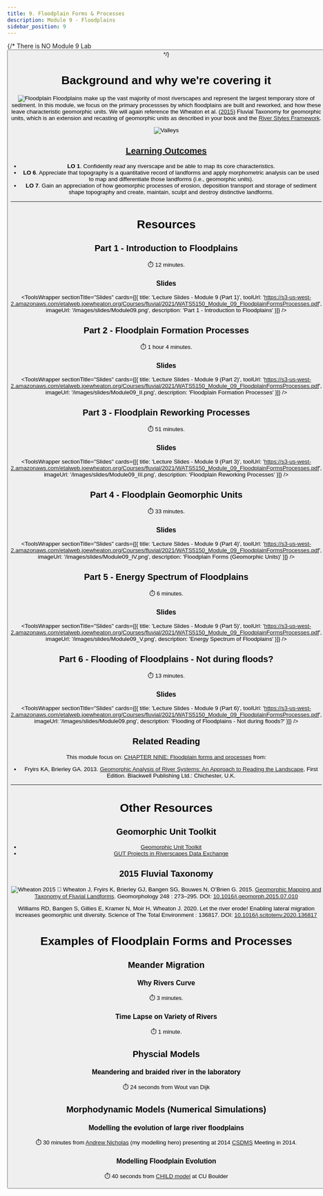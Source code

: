 ```yaml
---
title: 9. Floodplain Forms & Processes
description: Module 9 - Floodplains
sidebar_position: 9
---
```

{/* There is NO Module 9 Lab 
<Button to="/Assignments/module-09_assignment" title="See Corresponding Assignment" fullWidth color="secondary" iconName="AssignmentTurnedIn" />
*/}

# Background and why we're covering it


![Floodplain](/images/pics/floodplain.png)
Floodplains make up the vast majority of most riverscapes and represent the largest temporary store of sediment.  In this module, we focus on the primary processses by which floodplains are built and reworked, and how these leave characteristic geomorphic units. We will again reference  the Wheaton et al. ([2015](https://s3-us-west-2.amazonaws.com/etalweb.joewheaton.org/Courses/Ecohydraulic/2020/Reading/Wheaton_FluvialTaxonomy.pdf)) Fluvial Taxonomy for geomorphic units, which is an extension and recasting of geomorphic units as described in your book and the [River Styles Framework](https://riverstyles.com/).

![Valleys](/images/pics/valleys.png)


## [Learning Outcomes](/syllabus/#course-objectives)

- **LO 1**. Confidently *read* any riverscape and be able to map its core characteristics.
- **LO 6**. Appreciate that topography is a quantitative record of landforms and apply morphometric analysis can be used to map and differentiate those landforms (i.e., geomorphic units).
- **LO 7**. Gain an appreciation of how geomorphic processes of erosion, deposition transport and storage of sediment shape topography and create, maintain, sculpt and destroy distinctive landforms. 

------
# Resources
## Part 1 - Introduction to Floodplains


<YouTubeEmbed videoId="C9cRF9ArnWk" />

⏱️ 12 minutes.

### Slides


<ToolsWrapper
  sectionTitle="Slides"
  cards={[{
    title: 'Lecture Slides - Module 9 (Part 1)',
    toolUrl: 'https://s3-us-west-2.amazonaws.com/etalweb.joewheaton.org/Courses/fluvial/2021/WATS5150_Module_09_FloodplainFormsProcesses.pdf',
    imageUrl: '/images/slides/Module09.png',
    description: 'Part 1 - Introduction to Floodplains'
  }]}
/>

## Part 2 -  Floodplain Formation Processes


<YouTubeEmbed videoId="PL0ZiZg4rilzKyCdF_jTtNOOYAmUQLZ9qU" />

⏱️ 1 hour 4 minutes.

### Slides

<ToolsWrapper
  sectionTitle="Slides"
  cards={[{
    title: 'Lecture Slides - Module 9 (Part 2)',
    toolUrl: 'https://s3-us-west-2.amazonaws.com/etalweb.joewheaton.org/Courses/fluvial/2021/WATS5150_Module_09_FloodplainFormsProcesses.pdf',
    imageUrl: '/images/slides/Module09_II.png',
    description: 'Floodplain Formation Processes'
  }]}
/>

## Part 3 -  Floodplain Reworking Processes 


<YouTubeEmbed videoId="PL0ZiZg4rilzLNC2fUeNDRm5sEwarzP86r" />

⏱️ 51 minutes.

### Slides

<ToolsWrapper
  sectionTitle="Slides"
  cards={[{
    title: 'Lecture Slides - Module 9 (Part 3)',
    toolUrl: 'https://s3-us-west-2.amazonaws.com/etalweb.joewheaton.org/Courses/fluvial/2021/WATS5150_Module_09_FloodplainFormsProcesses.pdf',
    imageUrl: '/images/slides/Module09_III.png',
    description: 'Floodplain Reworking Processes'
  }]}
/>


## Part 4 -  Floodplain Geomorphic Units

<YouTubeEmbed videoId="60im48xLgPg" />

⏱️ 33 minutes.

### Slides

<ToolsWrapper
  sectionTitle="Slides"
  cards={[{
    title: 'Lecture Slides - Module 9 (Part 4)',
    toolUrl: 'https://s3-us-west-2.amazonaws.com/etalweb.joewheaton.org/Courses/fluvial/2021/WATS5150_Module_09_FloodplainFormsProcesses.pdf',
    imageUrl: '/images/slides/Module09_IV.png',
    description: 'Floodplain Forms (Geomorphic Units)'
  }]}
/>

 
## Part 5 -  Energy Spectrum of Floodplains 

<YouTubeEmbed videoId="tEkmPvw-YU4" />

⏱️ 6 minutes.

### Slides

<ToolsWrapper
  sectionTitle="Slides"
  cards={[{
    title: 'Lecture Slides - Module 9 (Part 5)',
    toolUrl: 'https://s3-us-west-2.amazonaws.com/etalweb.joewheaton.org/Courses/fluvial/2021/WATS5150_Module_09_FloodplainFormsProcesses.pdf',
    imageUrl: '/images/slides/Module09_V.png',
    description: 'Energy Spectrum of Floodplains'
  }]}
/>

## Part 6 -  Flooding of Floodplains - Not during floods?


<YouTubeEmbed videoId="aGAXeMsizGk" />

⏱️ 13 minutes.

### Slides

<ToolsWrapper
  sectionTitle="Slides"
  cards={[{
    title: 'Lecture Slides - Module 9 (Part 6)',
    toolUrl: 'https://s3-us-west-2.amazonaws.com/etalweb.joewheaton.org/Courses/fluvial/2021/WATS5150_Module_09_FloodplainFormsProcesses.pdf',
    imageUrl: '/images/slides/Module09.png',
    description: 'Flooding of Floodplains - Not during floods?'
  }]}
/>


 ## Related Reading


This module focus on: [CHAPTER NINE: Floodplain forms and processes](https://ebookcentral-proquest-com.dist.lib.usu.edu/lib/usu/reader.action?docID=1032536&ppg=171) from:
- Fryirs KA, Brierley GA. 2013. [Geomorphic Analysis of River Systems: An Approach to Reading the Landscape](https://www.wiley.com/en-au/Geomorphic+Analysis+of+River+Systems%3A+An+Approach+to+Reading+the+Landscape-p-9781405192743), First Edition.  Blackwell Publishing Ltd.: Chichester, U.K.


-----------
# Other Resources

## Geomorphic Unit Toolkit
- [Geomorphic Unit Toolkit](http://gut.riverscapes.net)
- [GUT Projects in Riverscapes Data Exchange](https://data.riverscapes.net/pt/gut)



## 2015 Fluvial Taxonomy

![Wheaton 2015](/images/covers/Wheaton2015.png)
📄 Wheaton J, Fryirs K, Brierley GJ, Bangen SG, Bouwes N, O’Brien G. 2015. [Geomorphic Mapping and Taxonomy of Fluvial Landforms](https://s3-us-west-2.amazonaws.com/etalweb.joewheaton.org/Courses/Ecohydraulic/2020/Reading/Wheaton_FluvialTaxonomy.pdf). Geomorphology 248 : 273–295. DOI: [10.1016/j.geomorph.2015.07.010](https://dx.doi.org/10.1016/j.geomorph.2015.07.010)
 
Williams RD, Bangen S, Gillies E, Kramer N, Moir H, Wheaton J. 2020. Let the river erode! Enabling lateral migration increases geomorphic unit diversity. Science of The Total Environment : 136817. DOI: [10.1016/j.scitotenv.2020.136817](10.1016/j.scitotenv.2020.136817)




# Examples of Floodplain Forms and Processes
## Meander Migration

### Why Rivers Curve

<YouTubeEmbed videoId="8a3r-cG8Wic" />

⏱️ 3 minutes.

### Time Lapse on Variety of Rivers

<YouTubeEmbed videoId="A5ZmXcTs0Cw" />

⏱️ 1 minute.


## Physcial Models
### Meandering and braided river in the laboratory

<YouTubeEmbed videoId="fv_oCOvsnLA" />

⏱️ 24 seconds from Wout van Dijk
    

## Morphodynamic Models (Numerical Simulations)
### Modelling the evolution of large river floodplains

<YouTubeEmbed videoId="caudHcjuhvw" />

⏱️ 30 minutes from [Andrew Nicholas](https://geography.exeter.ac.uk/staff/index.php?web_id=Andrew_Nicholas) (my modelling hero) presenting at 2014 [CSDMS](https://csdms.colorado.edu/wiki/Main_Page) Meeting in 2014.


### Modelling Floodplain Evolution

<YouTubeEmbed videoId="_G9i_NjYVrQ" />

⏱️ 40 seconds from [CHILD model](https://csdms.colorado.edu/wiki/Model:CHILD) at CU Boulder



